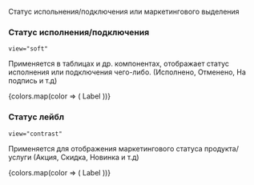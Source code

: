 


Статус испольнения/подключения или маркетингового выделения

### Статус исполнения/подключения

`view="soft"`

Применяется в таблицах и др. компонентах, отображает статус исполнения или подключения чего-либо.
(Исполнено, Отменено, На подпись и т.д)

<Preview>
    <Container>
        <Row>
            {colors.map(color => (
                <Col key={color}>
                    <Status view='soft' color={color}>Label</Status>
                </Col>
            ))}
        </Row>
    </Container>
</Preview>

### Статус лейбл

`view="contrast"`

Применяется для отображения маркетингового статуса продукта/услуги (Акция, Скидка, Новинка и т.д)

<Preview>
    <Container>
        <Row>
            {colors.map(color => (
                <Col key={color}>
                    <Status view='contrast' color={color}>Label</Status>
                </Col>
            ))}
        </Row>
    </Container>
</Preview>
